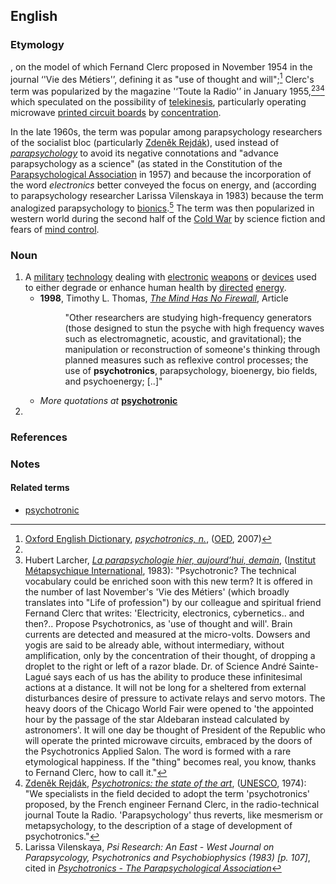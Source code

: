 ==English==
{{rfc|en|too wordy}}

===Etymology===
{{blend|en|psycho-|electronics}}, on the model of {{der|en|fr|psychotronique}} which Fernand Clerc proposed in November 1954 in the journal ‘'Vie des Métiers'’, defining it as "use of thought and will";<ref name="oed">[[w:Oxford English Dictionary|Oxford English Dictionary]], [http://www.oed.com/view/Entry/266023 ''psychotronics, n.''], ([[OED]], 2007)</ref> Clerc's term was popularized by the magazine '‘Toute la Radio'’ in January 1955,<ref name="oed" /><ref name="metapsychique">Hubert Larcher, [https://web.archive.org/web/20090107074055/http://www.metapsychique.org/La-parapsychologie-hier-aujourd.html ''La parapsychologie hier, aujourd’hui, demain''], ([[w:Institut Métapsychique International|Institut Métapsychique International]], 1983): "Psychotronic? The technical vocabulary could be enriched soon with this new term? It is offered in the number of last November's 'Vie des Métiers' (which broadly translates into "Life of profession") by our colleague and spiritual friend Fernand Clerc that writes: 'Electricity, electronics, cybernetics.. and then?.. Propose Psychotronics, as 'use of thought and will'. Brain currents are detected and measured at the micro-volts. Dowsers and yogis are said to be already able, without intermediary, without amplification, only by the concentration of their thought, of dropping a droplet to the right or left of a razor blade. Dr. of Science André Sainte-Lagué says each of us has the ability to produce these infinitesimal actions at a distance. It will not be long for a sheltered from external disturbances desire of pressure to activate relays and servo motors. The heavy doors of the Chicago World Fair were opened to 'the appointed hour by the passage of the star Aldebaran instead calculated by astronomers'. It will one day be thought of President of the Republic who will operate the printed microwave circuits, embraced by the doors of the Psychotronics Applied Salon. The word is formed with a rare etymological happiness. If the "thing" becomes real, you know, thanks to Fernand Clerc, how to call it."</ref><ref>[[w:Zdeněk Rejdák|Zdeněk Rejdák]], [http://unesdoc.unesco.org/images/0001/000107/010749eo.pdf ''Psychotronics: the state of the art''], ([[UNESCO]], 1974): "We specialists in the field decided to adopt the term 'psychotronics' proposed, by the French engineer Fernand Clerc, in the radio-technical journal Toute la Radio. 'Parapsychology' thus reverts, like mesmerism or metapsychology, to the description of a stage of development of psychotronics."</ref> which speculated on the possibility of [[telekinesis]], particularly operating microwave [[printed circuit board]]s by [[concentration]]. 

In the late 1960s, the term was popular among parapsychology researchers of the socialist bloc (particularly [[w:Zdeněk Rejdák|Zdeněk Rejdák]]), used instead of ''[[parapsychology]]'' to avoid its negative connotations and "advance parapsychology as a science" (as stated in the Constitution of the [[w:Parapsychological Association|Parapsychological Association]] in 1957) and because the incorporation of the word ''electronics'' better conveyed the focus on energy,<!--{cn}--> and (according to parapsychology researcher Larissa Vilenskaya in 1983) because the term analogized parapsychology to [[bionics]].<ref name="Larissa">Larissa Vilenskaya, ''Psi Research: An East - West Journal on Parapsycology, Psychotronics and Psychobiophysics (1983) [p. 107]'', cited in ''[http://parapsych.org/articles/53/357/psychotronics.aspx Psychotronics - The Parapsychological Association]''</ref> 
The term was then popularized in western world during the second half of the [[Cold War]] by science fiction and fears of [[mind control]].

===Noun===
{{en-noun|-}}
{{wikipedia}}

# A [[military]] [[technology]] dealing with [[electronic]] [[weapon]]s or [[device]]s used to either degrade or enhance human health by [[directed]] [[energy]].
#* '''1998''', Timothy L. Thomas, [https://web.archive.org/web/20160708103544/http://strategicstudiesinstitute.army.mil/pubs/parameters/Articles/98spring/thomas.htm ''The Mind Has No Firewall''], Article
#*:"Other researchers are studying high-frequency generators (those designed to stun the psyche with high frequency waves such as electromagnetic, acoustic, and gravitational); the manipulation or reconstruction of someone's thinking through planned measures such as reflexive control processes; the use of '''psychotronics''', parapsychology, bioenergy, bio fields, and psychoenergy; [..]"
#* ''More quotations at'' '''[[psychotronic#Adjective|psychotronic]]'''
# {{synonym of|en|parapsychology}}

===References===
<references />

===Notes===
<references group="footnote" />

====Related terms====
* [[psychotronic]]